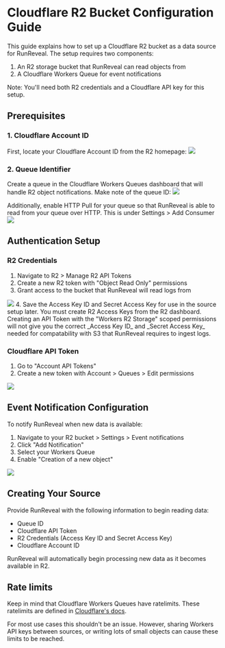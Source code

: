 
# Cloudflare R2 Bucket Configuration Guide

This guide explains how to set up a Cloudflare R2 bucket as a data source for RunReveal. The setup requires two components:
1. An R2 storage bucket that RunReveal can read objects from
2. A Cloudflare Workers Queue for event notifications

Note: You'll need both R2 credentials and a Cloudflare API key for this setup.

## Prerequisites

### 1. Cloudflare Account ID
First, locate your Cloudflare Account ID from the R2 homepage:
<img src="/r2-1.png"/>

### 2. Queue Identifier
Create a queue in the Cloudflare Workers Queues dashboard that will handle R2 object notifications. Make note of the queue ID:
<img src="/r2-2.png"/>

Additionally, enable HTTP Pull for your queue so that RunReveal is able to read from your queue over HTTP. This is under
Settings > Add Consumer
<img src="/r2-6.png"/>


## Authentication Setup

### R2 Credentials
1. Navigate to R2 > Manage R2 API Tokens
2. Create a new R2 token with "Object Read Only" permissions
3. Grant access to the bucket that RunReveal will read logs from
<img src="/r2-3.png"/>
4. Save the Access Key ID and Secret Access Key for use in the source setup later.

<Callout type="info">
    You must create R2 Access Keys from the R2 dashboard.  Creating an API Token
    with the "Workers R2 Storage" scoped permissions will not give you the
    correct _Access Key ID_ and _Secret Access Key_ needed for compatability
    with S3 that RunReveal requires to ingest logs.
</Callout>

### Cloudflare API Token
1. Go to "Account API Tokens"
2. Create a new token with Account > Queues > Edit permissions
<img src="/r2-4.png"/>

## Event Notification Configuration

To notify RunReveal when new data is available:

1. Navigate to your R2 bucket > Settings > Event notifications
2. Click "Add Notification"
3. Select your Workers Queue
4. Enable "Creation of a new object"
<img src="/r2-5.png"/>

## Creating Your Source

Provide RunReveal with the following information to begin reading data:
- Queue ID
- Cloudflare API Token
- R2 Credentials (Access Key ID and Secret Access Key)
- Cloudflare Account ID

RunReveal will automatically begin processing new data as it becomes available in R2.

## Rate limits
Keep in mind that Cloudflare Workers Queues have ratelimits. These ratelimits are defined in [Cloudflare's docs](https://developers.cloudflare.com/queues/platform/limits/).

For most use cases this shouldn't be an issue. However, sharing Workers API keys between sources, or writing lots of small objects can cause these limits to be reached.
